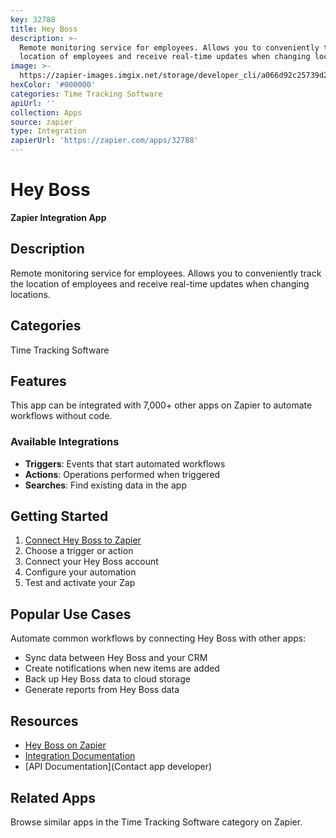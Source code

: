 ```yaml
---
key: 32788
title: Hey Boss
description: >-
  Remote monitoring service for employees. Allows you to conveniently track the
  location of employees and receive real-time updates when changing locations.
image: >-
  https://zapier-images.imgix.net/storage/developer_cli/a066d92c25739d2e294097d2b5cbde32.png?auto=format%2Ccompress&ixlib=python-3.0.0&q=50
hexColor: '#000000'
categories: Time Tracking Software
apiUrl: ''
collection: Apps
source: zapier
type: Integration
zapierUrl: 'https://zapier.com/apps/32788'
---
```

# Hey Boss

**Zapier Integration App**

## Description

Remote monitoring service for employees. Allows you to conveniently track the location of employees and receive real-time updates when changing locations.

## Categories

Time Tracking Software

## Features

This app can be integrated with 7,000+ other apps on Zapier to automate workflows without code.

### Available Integrations

- **Triggers**: Events that start automated workflows
- **Actions**: Operations performed when triggered
- **Searches**: Find existing data in the app

## Getting Started

1. [Connect Hey Boss to Zapier](https://zapier.com/apps/32788)
2. Choose a trigger or action
3. Connect your Hey Boss account
4. Configure your automation
5. Test and activate your Zap

## Popular Use Cases

Automate common workflows by connecting Hey Boss with other apps:

- Sync data between Hey Boss and your CRM
- Create notifications when new items are added
- Back up Hey Boss data to cloud storage
- Generate reports from Hey Boss data

## Resources

- [Hey Boss on Zapier](https://zapier.com/apps/32788)
- [Integration Documentation](https://zapier.com/apps/32788/integrations)
- [API Documentation](Contact app developer)

## Related Apps

Browse similar apps in the Time Tracking Software category on Zapier.
